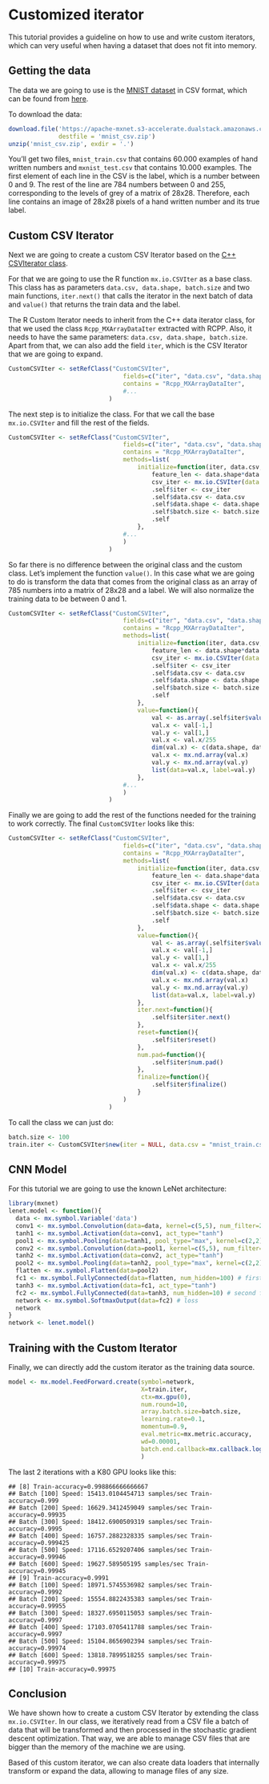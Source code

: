 # Customized iterator


This tutorial provides a guideline on how to use and write custom iterators, which can very useful when having a dataset that does not fit into memory.

## Getting the data

The data we are going to use is the [MNIST dataset](http://yann.lecun.com/exdb/mnist/) in CSV format, which can be found from [here](https://www.kaggle.com/c/digit-recognizer/data).

To download the data:

```r
download.file('https://apache-mxnet.s3-accelerate.dualstack.amazonaws.com/R/data/mnist_csv.zip',
              destfile = 'mnist_csv.zip')
unzip('mnist_csv.zip', exdir = '.')
```

You'll get two files, `mnist_train.csv` that contains 60.000 examples of hand written numbers and `mxnist_test.csv` that contains 10.000 examples. The first element of each line in the CSV is the label, which is a number between 0 and 9. The rest of the line are 784 numbers between 0 and 255, corresponding to the levels of grey of a matrix of 28x28. Therefore, each line contains an image of 28x28 pixels of a hand written number and its true label.

## Custom CSV Iterator

Next we are going to create a custom CSV Iterator based on the [C++ CSVIterator class](https://github.com/apache/incubator-mxnet/blob/master/src/io/iter_csv.cc).

For that we are going to use the R function `mx.io.CSVIter` as a base class. This class has as parameters `data.csv, data.shape, batch.size` and two main functions, `iter.next()` that calls the iterator in the next batch of data and `value()` that returns the train data and the label.

The R Custom Iterator needs to inherit from the C++ data iterator class, for that we used the class `Rcpp_MXArrayDataIter` extracted with RCPP. Also, it needs to have the same parameters: `data.csv, data.shape, batch.size`. Apart from that, we can also add the field `iter`, which is the CSV Iterator that we are going to expand.

```r
CustomCSVIter <- setRefClass("CustomCSVIter",
								fields=c("iter", "data.csv", "data.shape", "batch.size"),
								contains = "Rcpp_MXArrayDataIter",
								#...
                            )
```

The next step is to initialize the class. For that we call the base `mx.io.CSVIter` and fill the rest of the fields.

```r
CustomCSVIter <- setRefClass("CustomCSVIter",
								fields=c("iter", "data.csv", "data.shape", "batch.size"),
								contains = "Rcpp_MXArrayDataIter",
								methods=list(
	                             	initialize=function(iter, data.csv, data.shape, batch.size){
										feature_len <- data.shape*data.shape + 1
										csv_iter <- mx.io.CSVIter(data.csv=data.csv, data.shape=c(feature_len), batch.size=batch.size)
										.self$iter <- csv_iter
										.self$data.csv <- data.csv
										.self$data.shape <- data.shape
										.self$batch.size <- batch.size
										.self
	                               	},
                             	#...
                             	)
                            )
```

So far there is no difference between the original class and the custom class. Let's implement the function `value()`. In this case what we are going to do is transform the data that comes from the original class as an array of 785 numbers into a matrix of 28x28 and a label. We will also normalize the training data to be between 0 and 1.

```r
CustomCSVIter <- setRefClass("CustomCSVIter",
								fields=c("iter", "data.csv", "data.shape", "batch.size"),
								contains = "Rcpp_MXArrayDataIter",
								methods=list(
	                             	initialize=function(iter, data.csv, data.shape, batch.size){
										feature_len <- data.shape*data.shape + 1
										csv_iter <- mx.io.CSVIter(data.csv=data.csv, data.shape=c(feature_len), batch.size=batch.size)
										.self$iter <- csv_iter
										.self$data.csv <- data.csv
										.self$data.shape <- data.shape
										.self$batch.size <- batch.size
										.self
	                               	},
									value=function(){
										val <- as.array(.self$iter$value()$data)
										val.x <- val[-1,]
										val.y <- val[1,]
										val.x <- val.x/255
										dim(val.x) <- c(data.shape, data.shape, 1, ncol(val.x))
										val.x <- mx.nd.array(val.x)
										val.y <- mx.nd.array(val.y)
										list(data=val.x, label=val.y)
									},
                             	#...
                             	)
                            )
```
Finally we are going to add the rest of the functions needed for the training to work correctly. The final `CustomCSVIter` looks like this:

```r
CustomCSVIter <- setRefClass("CustomCSVIter",
								fields=c("iter", "data.csv", "data.shape", "batch.size"),
								contains = "Rcpp_MXArrayDataIter",
								methods=list(
	                             	initialize=function(iter, data.csv, data.shape, batch.size){
										feature_len <- data.shape*data.shape + 1
										csv_iter <- mx.io.CSVIter(data.csv=data.csv, data.shape=c(feature_len), batch.size=batch.size)
										.self$iter <- csv_iter
										.self$data.csv <- data.csv
										.self$data.shape <- data.shape
										.self$batch.size <- batch.size
										.self
	                               	},
									value=function(){
										val <- as.array(.self$iter$value()$data)
										val.x <- val[-1,]
										val.y <- val[1,]
										val.x <- val.x/255
										dim(val.x) <- c(data.shape, data.shape, 1, ncol(val.x))
										val.x <- mx.nd.array(val.x)
										val.y <- mx.nd.array(val.y)
										list(data=val.x, label=val.y)
									},
									iter.next=function(){
										.self$iter$iter.next()
									},
									reset=function(){
										.self$iter$reset()
									},
									num.pad=function(){
										.self$iter$num.pad()
									},
									finalize=function(){
										.self$iter$finalize()
									}
                             	)
                            )
```

To call the class we can just do:

```r
batch.size <- 100
train.iter <- CustomCSVIter$new(iter = NULL, data.csv = "mnist_train.csv", data.shape = 28, batch.size = batch.size)
```

## CNN Model


For this tutorial we are going to use the known LeNet architecture:

```r
library(mxnet)
lenet.model <- function(){
  data <- mx.symbol.Variable('data')
  conv1 <- mx.symbol.Convolution(data=data, kernel=c(5,5), num_filter=20) #first conv
  tanh1 <- mx.symbol.Activation(data=conv1, act_type="tanh")
  pool1 <- mx.symbol.Pooling(data=tanh1, pool_type="max", kernel=c(2,2), stride=c(2,2))
  conv2 <- mx.symbol.Convolution(data=pool1, kernel=c(5,5), num_filter=50)# second conv
  tanh2 <- mx.symbol.Activation(data=conv2, act_type="tanh")
  pool2 <- mx.symbol.Pooling(data=tanh2, pool_type="max", kernel=c(2,2), stride=c(2,2))
  flatten <- mx.symbol.Flatten(data=pool2)
  fc1 <- mx.symbol.FullyConnected(data=flatten, num_hidden=100) # first fullc
  tanh3 <- mx.symbol.Activation(data=fc1, act_type="tanh")
  fc2 <- mx.symbol.FullyConnected(data=tanh3, num_hidden=10) # second fullc
  network <- mx.symbol.SoftmaxOutput(data=fc2) # loss
  network
}
network <- lenet.model()
```

## Training with the Custom Iterator

Finally, we can directly add the custom iterator as the training data source.

```r
model <- mx.model.FeedForward.create(symbol=network,
                                     X=train.iter,
                                     ctx=mx.gpu(0),
                                     num.round=10,
                                     array.batch.size=batch.size,
                                     learning.rate=0.1,
                                     momentum=0.9,  
                                     eval.metric=mx.metric.accuracy,
                                     wd=0.00001,
                                     batch.end.callback=mx.callback.log.speedometer(batch.size, frequency = 100)
                                     )
```

The last 2 iterations with a K80 GPU looks like this:

```
## [8] Train-accuracy=0.998866666666667
## Batch [100] Speed: 15413.0104454713 samples/sec Train-accuracy=0.999
## Batch [200] Speed: 16629.3412459049 samples/sec Train-accuracy=0.99935
## Batch [300] Speed: 18412.6900509319 samples/sec Train-accuracy=0.9995
## Batch [400] Speed: 16757.2882328335 samples/sec Train-accuracy=0.999425
## Batch [500] Speed: 17116.6529207406 samples/sec Train-accuracy=0.99946
## Batch [600] Speed: 19627.589505195 samples/sec Train-accuracy=0.99945
## [9] Train-accuracy=0.9991
## Batch [100] Speed: 18971.5745536982 samples/sec Train-accuracy=0.9992
## Batch [200] Speed: 15554.8822435383 samples/sec Train-accuracy=0.99955
## Batch [300] Speed: 18327.6950115053 samples/sec Train-accuracy=0.9997
## Batch [400] Speed: 17103.0705411788 samples/sec Train-accuracy=0.9997
## Batch [500] Speed: 15104.8656902394 samples/sec Train-accuracy=0.99974
## Batch [600] Speed: 13818.7899518255 samples/sec Train-accuracy=0.99975
## [10] Train-accuracy=0.99975
```

## Conclusion


We have shown how to create a custom CSV Iterator by extending the class `mx.io.CSVIter`. In our class, we iteratively read from a CSV file a batch of data that will be transformed and then processed in the stochastic gradient descent optimization. That way, we are able to manage CSV files that are bigger than the memory of the machine we are using.

Based of this custom iterator, we can also create data loaders that internally transform or expand the data, allowing to manage files of any size.


<!-- INSERT SOURCE DOWNLOAD BUTTONS -->
